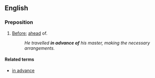 ==English==
===Preposition===
{{en-prep|pos=[[in]] [[advance]] [[of]]}}

# [[before|Before]]; [[ahead]] of.
#:''He travelled '''in advance of''' his master, making the necessary arrangements.''

====Related terms====
*[[in advance]]